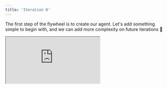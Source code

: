```yaml
---
title: 'Iteration 0'
---
```


The first step of the flywheel is to create our agent.
Let's add something simple to begin with,
and we can add more complexity on future iterations 🔁 

<div
  style={{
    position: 'relative',
    paddingBottom: '56.25%', // 16:9 ratio
    height: 0,
  }}
>
  <iframe
    style={{
      position: 'absolute',
      top: 0,
      left: 0,
      width: '100%',
      height: '100%',
      border: 'none'
    }}
    src="https://www.youtube.com/embed/t2W0iMPM22c"
    allow="accelerometer; autoplay; clipboard-write; encrypted-media; gyroscope; picture-in-picture"
    allowFullScreen
  />
</div>

## 🤖 Create Agent

We can start with a simple 0-shot LLM.

```python
agent = unify.Unify("o3-mini@openai", traced=True, cache="read-only")
```

Let's also download a `.cache.json` file which was previously generated whilst running this notebook,
to avoid making any real LLM calls,
and to also make our walkthrough deterministic.

If you'd rather go down **your own unique iteration journey**,
then you should skip the cell below,
and either remove `cache="read-only"` (turn off caching)
or replace it with `cache=True` (create your own local cache) in the agent constructor above.
However,
this would mean many parts of the remaining walkthrough might not directly apply in your case,
as the specific failure modes and the order in which they appear are likely to be different.

```python
if os.path.exists(".cache.json"):
    os.remove(".cache.json")
wget.download(
    "https://raw.githubusercontent.com/"
    "unifyai/demos/refs/heads/main/"
    "marking_assistant/.cache.json"
)
```

The agent needs to mark student answers to questions,
out of a possible maximum number of marks.
Let's give it a sensible system message to begin with:

```
system_message = """
Your task is to award a suitable number of marks for a student's answer to a question, from 0 up to a maximum of {available_marks_total} marks.

The question is:

{question}


Their answer to this question is:

{answer}


As the very final part of your response, simply provide the number of marks on a *new line*, without any additional formatting. For example:

3
"""
```

Let's wrap our system prompt in a simple function so the system message is updated based on the specific data involved:

```python
@unify.traced
def call_agent(system_msg, question, answer, available_marks_total):

    # copy agent, so each thread uniquely sets system message
    local_agent = agent.copy()

    # set each of the placeholder values
    local_agent.set_system_message(
        system_msg.replace(
            "{question}", question
        ).replace(
            "{answer}", json.dumps(answer, indent=4)
        ).replace(
            "{available_marks_total}", str(available_marks_total)
        )
    )

    # return prediction (no user message, only system message)
    return local_agent.generate()
```

## 🗂️ Add Tests

Great, we now have our agent implemented.
So, what are some good unit tests to begin with?
Rather than using all 321 examples for our first iteration.
Let's use the smallest subset of 10 examples,
which we created in the previous section.

```python
test_set_10 = unify.download_dataset("TestSet10")
```

## 🧪 Run Tests

Let's add an evaluation function,
and include all other arguments that we would like to log as part of the evaluation.
All input arguments, intermediate variables,
and return variables without a prepending `"_"` in the name
(all "non-private" arguments, returns and intermediate variables)
will automatically be logged when the function is called,
due to the inclusion of the `unify.log` decorator.

```python
@unify.log
def evaluate(
    question,
    student_answer,
    available_marks_total,
    correct_marks_total,
    _system_message,
):

    # extract agent prediction
    pred_marks = call_agent(
        _system_message, question, student_answer,
        available_marks_total
    )

    # parse the predicted integer
    _pred_marks_split = pred_marks.split("\n")
    pred_marks_total, diff_total, error_total = None, None, None
    for _substr in reversed(_pred_marks_split):
        _extracted = "".join([c for c in _substr if c.isdigit()])
        if _extracted != "":

          # log intermediate variables once detected, and break
          pred_marks_total = int(_extracted)
          diff_total = correct_marks_total - pred_marks_total
          error_total = abs(diff_total)
          break

    # log structured prediction
    pred_marks = {"_": {"marks": pred_marks_total, "rationale": pred_marks}}
    return
```

We can then run our evaluation,
with the logging included,
like so:

```python
with unify.Experiment("simple_agent"), unify.Params(
    system_message=system_message,
    dataset="TestSet10",
    source=unify.get_source()
):
    unify.map(
        evaluate,
        [
             dict(**d.entries, _system_message=system_message)
             for d in test_set_10
        ],
        name="Evals"
    )
```


The `unify.Experiment()` term creates an `"experiment"` parameter in the context. The `unify.Params()` term sets the parameters which are held constant throughout the experiment.

<div
  style={{
    position: 'relative',
    paddingBottom: '56.25%', // 16:9 ratio
    height: 0,
  }}
>
  <iframe
    style={{
      position: 'absolute',
      top: 0,
      left: 0,
      width: '100%',
      height: '100%',
      border: 'none'
    }}
    src="https://www.youtube.com/embed/QRwxshlfPi4"
    allow="accelerometer; autoplay; clipboard-write; encrypted-media; gyroscope; picture-in-picture"
    allowFullScreen
  />
</div>

By looking in our interface, we can see that we have some failures, with a mean error of `0.8` across the ten examples.
We'll need to dive in and understand what's going wrong on the next iteration 🔁
